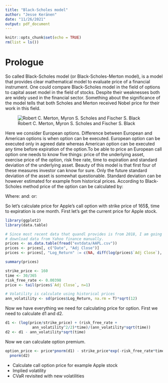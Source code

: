 ```yaml
---
title: "Black-Scholes model"
author: "Jesse Keränen"
date: "11/26/2021"
output: pdf_document
---
```


```r
knitr::opts_chunk$set(echo = TRUE)
rm(list = ls())
```

# Prologue

So called Black-Scholes model (or Black-Scholes-Merton model), is a model that provides clear mathematical model to evaluate price of a financial instrument. One could compare Black-Scholes model in the field of options to capital asset model in the field of stocks. Despite their weaknesses both are widely used in the financial sector. Something about the significance of the model tells that both Scholes and Merton received Nobel price for their work in this field.

![Robert C. Merton, Myron S. Scholes and Fischer S. Black](extdata/black_scholes_merton.png)

Here we consider European options. Difference between European and American options is when option can be executed. European option can be executed only in agreed date whereas American option can be executed any time before expiration of the option.To be able to price an European call option one needs to know five things: price of the underlying asset, exercise price of the option, risk free rate, time to expiration and standard deviation of the underlying asset. Beauty of this model is that first four of these measures investor can know for sure. Only the future standard deviation of the asset is somewhat questionable. Standard deviation can be however estimated for example from historical prices. According to Black-Scholes method price of the option can be calculated by:

\begin{center}
$C_0 = S_0N(d_1)-Xe^{-rT}N(d_2)$
\end{center}

Where:
\begin{center}
$d_1 = \frac{ln \frac{S_0}{K} + (r+\frac{\sigma^2}{2})t}{\sigma \sqrt{t}}$
\end{center}
and:
\begin{center}
$d_2 = \frac{ln \frac{S_0}{K} + (r-\frac{\sigma^2}{2})t}{\sigma \sqrt{t}}$
\end{center}
or:
\begin{center}
$d_2 = d_1 -\sigma \sqrt{t}$
\end{center}

So let's calculate price for Apple's call option with strike price of 165$, time to expiration is one month. First let's get the current price for Apple stock.
```r
library(ggplot2)
library(data.table)

# Since most recent data that quandl provides is from 2018, I am going to 
# download data from Yahoo finance manually. 
prices <- as.data.table(fread("extdata/AAPL.csv"))
prices <- prices[, c("Date", "Adj Close")]
prices <- prices[, "Log_Return" := c(NA, diff(log(prices$`Adj Close`), lag=1))]

summary(prices)

strike_price <- 160
time <- 30/365
risk_free_rate <- 0.00398
price <- tail(prices$`Adj Close`, n=1)

# Volatility is calculate using historical prices
ann_volatility <- sd(prices$Log_Return, na.rm = T)*sqrt(12)
```

Now we have everything we need for calculating price for option. First we need to calculate d1 and d2.
```r
d1 <- (log(price/strike_price) + (risk_free_rate +
            ann_volatility^2/2)*time)/(ann_volatility*sqrt(time))
d2 <- d1 - ann_volatility*sqrt(time)
```

Now we can calculate option premium.
```r
option_price <- price*pnorm(d1) - strike_price*exp(-risk_free_rate*time) *
  pnorm(d2)
```


- Calculate call option price for example Apple stock
- Implied volatility
- CVaR revisited with new volatilities
